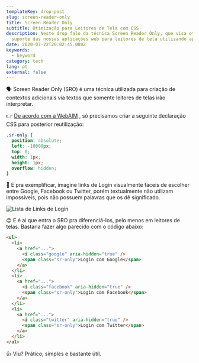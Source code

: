 ```yaml
---
templateKey: drop-post
slug: screen-reader-only
title: Screen Reader Only
subtitle: Otimização para Leitores de Tela com CSS
description: Neste drop falo da técnica Screen Reader Only, que visa otimizar o
  suporte das nossas aplicações web para leitores de tela utilizando apenas CSS.
date: 2020-07-22T20:02:45.080Z
keywords:
  - keyword
category: tech
lang: pt
external: false
---
```



<Drop>

🗣 Screen Reader Only (SRO) é uma técnica utilizada para criação de contextos adicionais via textos que somente leitores de telas irão interpretar.

<p>

  👉 [De acordo com a
  WebAIM](https://webaim.org/techniques/css/invisiblecontent/#offscreen) , só
  precisamos criar a seguinte declaração CSS para posterior reutilização:

</p>

```css
.sr-only {
  position: absolute;
  left: -10000px;
  top: 0;
  width: 1px;
  height: 1px;
  overflow: hidden;
}
```

🤯 E pra exemplificar, imagine links de Login visualmente fáceis de escolher entre Google, Facebook ou Twitter, porém textualmente não utilizam impossíveis, pois não possuem palavras que os dê significado.

![Lista de Links de Login](https://user-images.githubusercontent.com/1680157/87884573-71133780-c9e5-11ea-9357-a2976375ec4d.png)

😌 E é ai que entra o SRO pra diferenciá-los, pelo menos em leitores de telas. Bastaria fazer algo parecido com o código abaixo:

```html
<ul>
  <li>
    <a href="...">
      <i class="google" aria-hidden="true" />
      <span class="sr-only">Login com Google</span>
    </a>
  </li>
  <li>
    <a href="...">
      <i class="facebook" aria-hidden="true" />
      <span class="sr-only">Login com Facebook</span>
    </a>
  </li>
  <li>
    <a href="...">
      <i class="twitter" aria-hidden="true" />
      <span class="sr-only">Login com Twitter</span>
    </a>
  </li>
</ul>
```

👍 Viu? Prático, simples e bastante útil.

</Drop>
